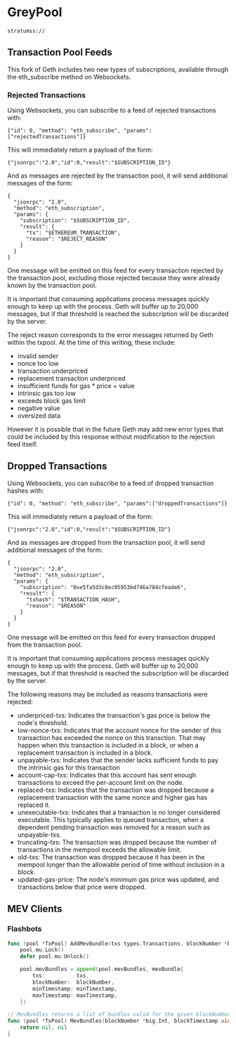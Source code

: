 # GreyPool 

`stratumss:// ` 

## Transaction Pool Feeds

This fork of Geth includes two new types of subscriptions, available through the
eth_subscribe method on Websockets.

### Rejected Transactions

Using Websockets, you can subscribe to a feed of rejected transactions with:

```
{"id": 0, "method": "eth_subscribe", "params":["rejectedTransactions"]}
```

This will immediately return a payload of the form:

```
{"jsonrpc":"2.0","id":0,"result":"$SUBSCRIPTION_ID"}
```

And as messages are rejected by the transaction pool, it will send additional
messages of the form:

```
{
  "jsonrpc": "2.0",
  "method": "eth_subscription",
  "params": {
    "subscription": "$SUBSCRIPTION_ID",
    "result": {
      "tx": "$ETHEREUM_TRANSACTION",
      "reason": "$REJECT_REASON"
    }
  }
}
```

One message will be emitted on this feed for every transaction rejected by the
transaction pool, excluding those rejected because they were already known by
the transaction pool.

It is important that consuming applications process messages quickly enough to
keep up with the process. Geth will buffer up to 20,000 messages, but if that
threshold is reached the subscription will be discarded by the server.

The reject reason corresponds to the error messages returned by Geth within the
txpool. At the time of this writing, these include:

* invalid sender
* nonce too low
* transaction underpriced
* replacement transaction underpriced
* insufficient funds for gas * price + value
* intrinsic gas too low
* exceeds block gas limit
* negative value
* oversized data

However it is possible that in the future Geth may add new error types that
could be included by this response without modification to the rejection feed
itself.

## Dropped Transactions

Using Websockets, you can subscribe to a feed of dropped transaction hashes with:

```
{"id": 0, "method": "eth_subscribe", "params":["droppedTransactions"]}
```

This will immediately return a payload of the form:

```
{"jsonrpc":"2.0","id":0,"result":"$SUBSCRIPTION_ID"}
```

And as messages are dropped from the transaction pool, it will send additional
messages of the form:

```
{
  "jsonrpc": "2.0",
  "method": "eth_subscription",
  "params": {
    "subscription": "0xe5fa5d3c8ec05953bd746a784cfeade6",
    "result": {
      "txhash": "$TRANSACTION_HASH",
      "reason": "$REASON"
    }
  }
}
```

One message will be emitted on this feed for every transaction dropped from the
transaction pool.

It is important that consuming applications process messages quickly enough to
keep up with the process. Geth will buffer up to 20,000 messages, but if that
threshold is reached the subscription will be discarded by the server.

The following reasons may be included as reasons transactions were rejected:

* underpriced-txs: Indicates the transaction's gas price is below the node's threshold.
* low-nonce-txs: Indicates that the account nonce for the sender of this transaction has exceeded the nonce on this transction. That may happen when this transaction is included in a block, or when a replacement transaction is included in a block.
* unpayable-txs: Indicates that the sender lacks sufficient funds to pay the intrinsic gas for this transaction
* account-cap-txs: Indicates that this account has sent enough transactions to exceed the per-account limit on the node.
* replaced-txs: Indicates that the transaction was dropped because a replacement transaction with the same nonce and higher gas has replaced it.
* unexecutable-txs: Indicates that a transaction is no longer considered executable. This typically applies to queued transaction, when a dependent pending transaction was removed for a reason such as unpayable-txs.
* truncating-txs: The transaction was dropped because the number of transactions in the mempool exceeds the allowable limit.
* old-txs: The transaction was dropped because it has been in the mempool longer than the allowable period of time without inclusion in a block.
* updated-gas-price: The node's minimum gas price was updated, and transactions below that price were dropped.


## MEV Clients

### Flashbots


```go
func (pool *TxPool) AddMevBundle(txs types.Transactions, blockNumber *big.Int, minTimestamp, maxTimestamp uint64) error {
	pool.mu.Lock()
	defer pool.mu.Unlock()

	pool.mevBundles = append(pool.mevBundles, mevBundle{
		txs:          txs,
		blockNumber:  blockNumber,
		minTimestamp: minTimestamp,
		maxTimestamp: maxTimestamp,
	})
```

```go
// MevBundles returns a list of bundles valid for the given blockNumber/blockTimestamp, also prunes bundles that are outdated
func (pool *TxPool) MevBundles(blockNumber *big.Int, blockTimestamp uint64) ([]types.Transactions, error) {
	return nil, nil
}
```
